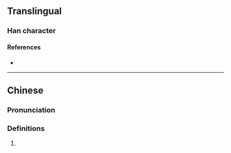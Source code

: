 {{character info/new}}
==Translingual==

===Han character===
{{Han char|rn=30|rad=口|as=03|sn=6|four=|canj=RM|ids=⿰口工}}

====References====
* {{Han ref|kx=0174.100|dkj=03271|dj=0387.020|hdz=10576.040|uh=53FF|ud=21503}}

----

==Chinese==
{{zh-forms}}

===Pronunciation===
{{zh-pron
|m=hōng
}}

===Definitions===
{{zh-hanzi}}
# {{zh-alt-form|哄|tr=-|voice of people}}